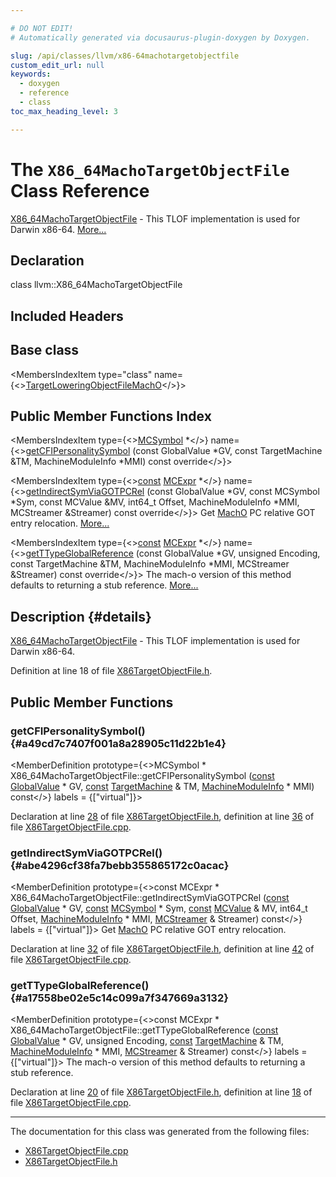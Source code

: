 ```yaml
---

# DO NOT EDIT!
# Automatically generated via docusaurus-plugin-doxygen by Doxygen.

slug: /api/classes/llvm/x86-64machotargetobjectfile
custom_edit_url: null
keywords:
  - doxygen
  - reference
  - class
toc_max_heading_level: 3

---
```





# The `X86_64MachoTargetObjectFile` Class Reference

<DoxygenPage pluginConfig={pluginConfig}>

<a href="/docs/api/classes/llvm/x86-64machotargetobjectfile">X86&#95;64MachoTargetObjectFile</a> - This TLOF implementation is used for Darwin x86-64. <a href="#details">More...</a>

## Declaration

<CodeBlock>class llvm::X86_64MachoTargetObjectFile</CodeBlock>

## Included Headers

<IncludesList>
<IncludesListItem
  filePath="Target/X86/X86TargetObjectFile.h"
  permalink="/docs/api/files/lib/lib/target/lib/target/x86/x86targetobjectfile-h"
  isLocal="true" />
</IncludesList>

## Base class

<MembersIndex>

<MembersIndexItem
  type="class"
  name={<><a href="/docs/api/classes/llvm/targetloweringobjectfilemacho">TargetLoweringObjectFileMachO</a></>}>
</MembersIndexItem>

</MembersIndex>

## Public Member Functions Index

<MembersIndex>

<MembersIndexItem
  type={<><a href="/docs/api/classes/llvm/mcsymbol">MCSymbol</a> &#42;</>}
  name={<><a href="#a49cd7c7407f001a8a28905c11d22b1e4">getCFIPersonalitySymbol</a> (const GlobalValue &#42;GV, const TargetMachine &amp;TM, MachineModuleInfo &#42;MMI) const override</>}>
</MembersIndexItem>

<MembersIndexItem
  type={<><a href="/docs/api/files/lib/lib/target/lib/target/aarch64/aarch64promoteconstant-cpp/#a90f8350fecae261c25be85d38b451bff">const</a> <a href="/docs/api/classes/llvm/mcexpr">MCExpr</a> &#42;</>}
  name={<><a href="#abe4296cf38fa7bebb355865172c0acac">getIndirectSymViaGOTPCRel</a> (const GlobalValue &#42;GV, const MCSymbol &#42;Sym, const MCValue &amp;MV, int64&#95;t Offset, MachineModuleInfo &#42;MMI, MCStreamer &amp;Streamer) const override</>}>
Get <a href="/docs/api/namespaces/llvm/macho">MachO</a> PC relative GOT entry relocation. <a href="#abe4296cf38fa7bebb355865172c0acac">More...</a>
</MembersIndexItem>

<MembersIndexItem
  type={<><a href="/docs/api/files/lib/lib/target/lib/target/aarch64/aarch64promoteconstant-cpp/#a90f8350fecae261c25be85d38b451bff">const</a> <a href="/docs/api/classes/llvm/mcexpr">MCExpr</a> &#42;</>}
  name={<><a href="#a17558be02e5c14c099a7f347669a3132">getTTypeGlobalReference</a> (const GlobalValue &#42;GV, unsigned Encoding, const TargetMachine &amp;TM, MachineModuleInfo &#42;MMI, MCStreamer &amp;Streamer) const override</>}>
The mach-o version of this method defaults to returning a stub reference. <a href="#a17558be02e5c14c099a7f347669a3132">More...</a>
</MembersIndexItem>

</MembersIndex>

## Description {#details}

<a href="/docs/api/classes/llvm/x86-64machotargetobjectfile">X86&#95;64MachoTargetObjectFile</a> - This TLOF implementation is used for Darwin x86-64.

Definition at line 18 of file <a href="/docs/api/files/lib/lib/target/lib/target/x86/x86targetobjectfile-h">X86TargetObjectFile.h</a>.

<SectionDefinition>

## Public Member Functions

### getCFIPersonalitySymbol() {#a49cd7c7407f001a8a28905c11d22b1e4}

<MemberDefinition
  prototype={<>MCSymbol &#42; X86&#95;64MachoTargetObjectFile::getCFIPersonalitySymbol (<a href="/docs/api/files/lib/lib/target/lib/target/aarch64/aarch64promoteconstant-cpp/#a90f8350fecae261c25be85d38b451bff">const</a> <a href="/docs/api/classes/llvm/globalvalue">GlobalValue</a> &#42; GV, <a href="/docs/api/files/lib/lib/target/lib/target/aarch64/aarch64promoteconstant-cpp/#a90f8350fecae261c25be85d38b451bff">const</a> <a href="/docs/api/classes/llvm/targetmachine">TargetMachine</a> &amp; TM, <a href="/docs/api/classes/llvm/machinemoduleinfo">MachineModuleInfo</a> &#42; MMI) const</>}
  labels = {["virtual"]}>

Declaration at line <a href="/docs/api/files/lib/lib/target/lib/target/x86/x86targetobjectfile-h/#l00028">28</a> of file <a href="/docs/api/files/lib/lib/target/lib/target/x86/x86targetobjectfile-h">X86TargetObjectFile.h</a>, definition at line <a href="/docs/api/files/lib/lib/target/lib/target/x86/x86targetobjectfile-cpp/#l00036">36</a> of file <a href="/docs/api/files/lib/lib/target/lib/target/x86/x86targetobjectfile-cpp">X86TargetObjectFile.cpp</a>.
</MemberDefinition>

### getIndirectSymViaGOTPCRel() {#abe4296cf38fa7bebb355865172c0acac}

<MemberDefinition
  prototype={<>const MCExpr &#42; X86&#95;64MachoTargetObjectFile::getIndirectSymViaGOTPCRel (<a href="/docs/api/files/lib/lib/target/lib/target/aarch64/aarch64promoteconstant-cpp/#a90f8350fecae261c25be85d38b451bff">const</a> <a href="/docs/api/classes/llvm/globalvalue">GlobalValue</a> &#42; GV, <a href="/docs/api/files/lib/lib/target/lib/target/aarch64/aarch64promoteconstant-cpp/#a90f8350fecae261c25be85d38b451bff">const</a> <a href="/docs/api/classes/llvm/mcsymbol">MCSymbol</a> &#42; Sym, <a href="/docs/api/files/lib/lib/target/lib/target/aarch64/aarch64promoteconstant-cpp/#a90f8350fecae261c25be85d38b451bff">const</a> <a href="/docs/api/classes/llvm/mcvalue">MCValue</a> &amp; MV, int64&#95;t Offset, <a href="/docs/api/classes/llvm/machinemoduleinfo">MachineModuleInfo</a> &#42; MMI, <a href="/docs/api/classes/llvm/mcstreamer">MCStreamer</a> &amp; Streamer) const</>}
  labels = {["virtual"]}>
Get <a href="/docs/api/namespaces/llvm/macho">MachO</a> PC relative GOT entry relocation.

Declaration at line <a href="/docs/api/files/lib/lib/target/lib/target/x86/x86targetobjectfile-h/#l00032">32</a> of file <a href="/docs/api/files/lib/lib/target/lib/target/x86/x86targetobjectfile-h">X86TargetObjectFile.h</a>, definition at line <a href="/docs/api/files/lib/lib/target/lib/target/x86/x86targetobjectfile-cpp/#l00042">42</a> of file <a href="/docs/api/files/lib/lib/target/lib/target/x86/x86targetobjectfile-cpp">X86TargetObjectFile.cpp</a>.
</MemberDefinition>

### getTTypeGlobalReference() {#a17558be02e5c14c099a7f347669a3132}

<MemberDefinition
  prototype={<>const MCExpr &#42; X86&#95;64MachoTargetObjectFile::getTTypeGlobalReference (<a href="/docs/api/files/lib/lib/target/lib/target/aarch64/aarch64promoteconstant-cpp/#a90f8350fecae261c25be85d38b451bff">const</a> <a href="/docs/api/classes/llvm/globalvalue">GlobalValue</a> &#42; GV, unsigned Encoding, <a href="/docs/api/files/lib/lib/target/lib/target/aarch64/aarch64promoteconstant-cpp/#a90f8350fecae261c25be85d38b451bff">const</a> <a href="/docs/api/classes/llvm/targetmachine">TargetMachine</a> &amp; TM, <a href="/docs/api/classes/llvm/machinemoduleinfo">MachineModuleInfo</a> &#42; MMI, <a href="/docs/api/classes/llvm/mcstreamer">MCStreamer</a> &amp; Streamer) const</>}
  labels = {["virtual"]}>
The mach-o version of this method defaults to returning a stub reference.

Declaration at line <a href="/docs/api/files/lib/lib/target/lib/target/x86/x86targetobjectfile-h/#l00020">20</a> of file <a href="/docs/api/files/lib/lib/target/lib/target/x86/x86targetobjectfile-h">X86TargetObjectFile.h</a>, definition at line <a href="/docs/api/files/lib/lib/target/lib/target/x86/x86targetobjectfile-cpp/#l00018">18</a> of file <a href="/docs/api/files/lib/lib/target/lib/target/x86/x86targetobjectfile-cpp">X86TargetObjectFile.cpp</a>.
</MemberDefinition>

</SectionDefinition>

<hr/>

The documentation for this class was generated from the following files:

<ul>
<li><a href="/docs/api/files/lib/lib/target/lib/target/x86/x86targetobjectfile-cpp">X86TargetObjectFile.cpp</a></li>
<li><a href="/docs/api/files/lib/lib/target/lib/target/x86/x86targetobjectfile-h">X86TargetObjectFile.h</a></li>
</ul>

</DoxygenPage>
